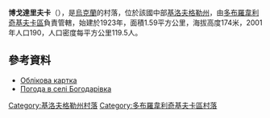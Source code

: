 {{coord|48|33|9|N|31|10|32|E|scale:100000_region:UA|display=title}}

'''博戈達里夫卡'''（{{lang-uk|Богодарівка}}），是[[烏克蘭|烏克蘭]]的村落，位於該國中部[[基洛夫格勒州|基洛夫格勒州]]，由[[多布羅韋利奇基夫卡區|多布羅韋利奇基夫卡區]]負責管轄，始建於1923年，面積1.59平方公里，海拔高度174米，2001年人口190，人口密度每平方公里119.5人。

==參考資料==
* [http://gska2.rada.gov.ua/pls/z7502/A005?rdat1=11.11.2008&rf7571=16655 Облікова картка]{{dead link|date=2017年11月 |bot=InternetArchiveBot |fix-attempted=yes }}
* [http://weather.in.ua/ua/kirovogradskaja/1639 Погода в селі Богодарівка] {{Wayback|url=http://weather.in.ua/ua/kirovogradskaja/1639 |date=20200919161556 }}

{{DEFAULTSORT:Богодарівка}}
[[Category:基洛夫格勒州村落|Category:基洛夫格勒州村落]]
[[Category:多布羅韋利奇基夫卡區村落|Category:多布羅韋利奇基夫卡區村落]]


{{Kirovohrad-geo-stub}}